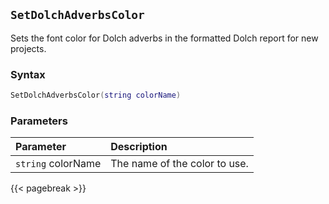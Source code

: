 ## `SetDolchAdverbsColor`

Sets the font color for Dolch adverbs in the formatted Dolch report for new projects.

### Syntax {-}

``` .lua
SetDolchAdverbsColor(string colorName)
```

### Parameters {-}

**Parameter** | **Description**
| :-- | :-- |
|`string` colorName | The name of the color to use. |

{{< pagebreak >}}
